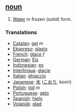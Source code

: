 == [[noun]] ==
#[[Water]] in frozen (solid) form.

=== Translations === 
*[[Catalan]]: [[gel]] ''m''
*[[Ekspreso]]: [[glasio]]
*[[French]]: [[glace]] ''f''
*[[German]]: [[Eis]] 
*[[Indonesian]]: [[es]]
*[[Interlingua]]: [[glacie]] 
*[[Italian]]: [[ghiaccio]]
*[[Japanese]]: [[氷]] ([[こおり]], koori)
*[[Polish]]: [[lód]] ''m''
*[[Portuguese]]: [[gelo]] 
*[[Spanish]]: [[hielo]]
*[[Volapük]]: [[glad]]